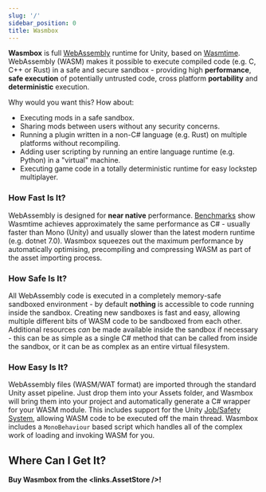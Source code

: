 ```yaml
---
slug: '/'
sidebar_position: 0
title: Wasmbox
---
```



**Wasmbox** is full [WebAssembly](https://webassembly.org/) runtime for Unity, based on [Wasmtime](https://wasmtime.dev/). WebAssembly (WASM) makes it possible to execute compiled code (e.g. C, C++ or Rust) in a safe and secure sandbox - providing high **performance**, **safe execution** of potentially untrusted code, cross platform **portability** and **deterministic** execution.

Why would you want this? How about:
 - Executing mods in a safe sandbox.
 - Sharing mods between users without any security concerns.
 - Running a plugin written in a non-C# language (e.g. Rust) on multiple platforms without recompiling.
 - Adding user scripting by running an entire language runtime (e.g. Python) in a "virtual" machine.
 - Executing game code in a totally deterministic runtime for easy lockstep multiplayer.

### How Fast Is It?

WebAssembly is designed for **near native** performance. [Benchmarks](https://programming-language-benchmarks.vercel.app/wasm-vs-csharp) show Wasmtime achieves approximately the same performance as C# - usually faster than Mono (Unity) and usually slower than the latest modern runtime (e.g. dotnet 7.0). Wasmbox squeezes out the maximum performance by automatically optimising, precompiling and compressing WASM as part of the asset importing process.

### How Safe Is It?

All WebAssembly code is executed in a completely memory-safe sandboxed environment - by default **nothing** is accessible to code running inside the sandbox. Creating new sandboxes is fast and easy, allowing multiple different bits of WASM code to be sandboxed from each other. Additional resources _can_ be made available inside the sandbox if necessary - this can be as simple as a single C# method that can be called from inside the sandbox, or it can be as complex as an entire virtual filesystem.

### How Easy Is It?

WebAssembly files (WASM/WAT format) are imported through the standard Unity asset pipeline. Just drop them into your Assets folder, and Wasmbox will bring them into your project and automatically generate a C# wrapper for your WASM module. This includes support for the Unity [Job/Safety System](https://docs.unity3d.com/Manual/JobSystem.html), allowing WASM code to be executed off the main thread. Wasmbox includes a `MonoBehaviour` based script which handles all of the complex work of loading and invoking WASM for you.

## Where Can I Get It?

<b>Buy Wasmbox from the <links.AssetStore />!</b>

